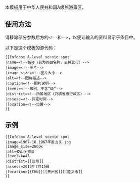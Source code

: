 本模板用于中华人民共和国A级旅游景区。

==使用方法==

请移除部分参数后方的<code><nowiki><!--</nowiki></code>和<code><nowiki>--></nowiki></code>，以便让输入的资料显示于条目中。

以下是这个模板的源代码：
<pre>
{{Infobox A-level scenic spot
|name=<!--名称（若为页面名称，去掉此行）-->
|image=<!--图片-->
|image_size=<!--图片大小-->
|alt=<!--图片描述-->
|caption=<!--图片说明-->
|level=<!--级别，不含“级”-->
|district=<!--所属地区（只填省级行政区）-->
|assess=<!--评定时间-->
|location=<!--位置-->
}}
</pre>

==示例==
{{Infobox A-level scenic spot
|name=娄山关
|image=1967-10 1967年娄山关.jpg
|image_size=280px
|alt=娄山关雪景
|level=AAAA
|district=[[贵州]]
|assess=2013年7月15日
|location=[[贵州省]][[遵义市]]
}}
<pre>{{Infobox A-level scenic spot
|image=1967-10 1967年娄山关.jpg
|image_size=280px
|alt=娄山关雪景
|level=AAAA
|district=[[贵州]]
|assess=2013年7月15日
|location={{CHN}}[[贵州省]][[遵义市]]
}}</pre>